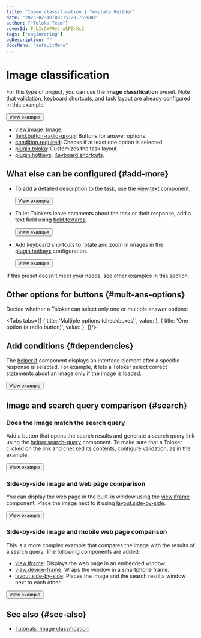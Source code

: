 ```yaml
---
title: "Image classification | Template Builder"
date: "2023-02-10T09:15:29.759886"
author: ["Toloka Team"]
coverId: F_bIcOYF9yjrxkPZrXc3
tags: ["engineering"]
ogDescription: ""
docsMenu: "defaultMenu"
---
```



# Image classification

For this type of project, you can use the **Image classification** preset. Note that validation, keyboard shortcuts, and task layout are already configured in this example.

<Button themeColor="light" view="default" size="l" type="link" url="https://ya.cc/t/EmabzTqA3ttFVs">View example</Button>

<Cut title="Components used in the example">

- [view.image](/docs-new/template-builder/reference/view.image): Image.
- [field.button-radio-group](/docs-new/template-builder/reference/field.button-radio-group): Buttons for answer options.
- [condition.required](/docs-new/template-builder/reference/condition.required): Checks if at least one option is selected.
- [plugin.toloka](/docs-new/template-builder/reference/plugin.toloka): Customizes the task layout.
- [plugin.hotkeys](/docs-new/template-builder/reference/plugin.hotkeys): [Keyboard shortcuts](/docs-new/template-builder/best-practices/hotkeys).

</Cut>

<TolokaTbSourceAddMedia/>

## What else can be configured {#add-more}

- To add a detailed description to the task, use the [view.text](/docs-new/template-builder/reference/view.text) component.

  <Button themeColor="light" view="default" size="l" type="link" url="https://ya.cc/t/VfAHjs2V3ttFWX">View example</Button>

- To let Tolokers leave comments about the task or their response, add a text field using [field.textarea](/docs-new/template-builder/reference/field.textarea).

  <Button themeColor="light" view="default" size="l" type="link" url="https://ya.cc/t/iMo8AGit3ttFWz">View example</Button>

- Add keyboard shortcuts to rotate and zoom in images in the [plugin.hotkeys](/docs-new/template-builder/reference/plugin.hotkeys) configuration.

  <Button themeColor="light" view="default" size="l" type="link" url="https://ya.cc/t/gLh9ufLx3ttFXM">View example</Button>

If this preset doesn't meet your needs, see other examples in this section.

## Other options for buttons {#mult-ans-options}

Decide whether a Toloker can select only one or multiple answer options:

<Tabs tabs={[
  { title: 'Multiple options (checkboxes)', value: <ImageClassificationList1/> },
  { title: 'One option (a radio button)', value: <ImageClassificationList2/> },
]}/>

## Add conditions {#dependencies}

The [helper.if](/docs-new/template-builder/reference/helper.if) component displays an interface element after a specific response is selected. For example, it lets a Toloker select correct statements about an image only if the image is loaded.

<Button themeColor="light" view="default" size="l" type="link" url="https://ya.cc/t/RbqyYj2-3ttFYz">View example</Button>

## Image and search query comparison {#search}

### Does the image match the search query

Add a button that opens the search results and generate a search query link using the [helper.search-query](/docs-new/template-builder/reference/helper.search-query) component. To make sure that a Toloker clicked on the link and checked its contents, configure validation, as in the example.

  <Button themeColor="light" view="default" size="l" type="link" url="https://ya.cc/t/h9tN8XX73ttFZm">View example</Button>

### Side-by-side image and web page comparison

You can display the web page in the built-in window using the [view.iframe](/docs-new/template-builder/reference/view.iframe) component. Place the image next to it using [layout.side-by-side](/docs-new/template-builder/reference/layout.side-by-side).

<Button themeColor="light" view="default" size="l" type="link" url="https://ya.cc/t/vHtHEcj_3vvrRM">View example</Button>

### Side-by-side image and mobile web page comparison

This is a more complex example that compares the image with the results of a search query. The following components are added:

- [view.iframe](/docs-new/template-builder/reference/view.iframe): Displays the web page in an embedded window.
- [view.device-frame](/docs-new/template-builder/reference/view.device-frame): Wraps the window in a smartphone frame.
- [layout.side-by-side](/docs-new/template-builder/reference/layout.side-by-side): Places the image and the search results window next to each other.

<Button themeColor="light" view="default" size="l" type="link" url="https://ya.cc/t/a9bzsPXh3vvrwH">View example</Button>

## See also {#see-also}

- [Tutorials: Image classification](https://toloka.ai/en/docs/guide/tutorials/image-classification)

<ContactSupport/>

